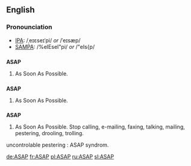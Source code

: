 ==English==

===Pronounciation===
*[[IPA]]: /ˌeɪɛseɪˈpi/ ''or'' /ˈeɪsæp/
*[[SAMPA]]: /%eIEseI"pi/ ''or'' /"eIs{p/

==={{initialism}}===
'''ASAP'''
# As Soon As Possible.

==={{acronym}}===
'''ASAP'''
# As Soon As Possible.

==={{Also used as}}===
'''ASAP'''
# As Soon As Possible. Stop calling, e-mailing, faxing, talking, mailing, pestering, drooling, trolling.
uncontrolable pestering : ASAP syndrom.

[[de:ASAP]]
[[fr:ASAP]]
[[pl:ASAP]]
[[ru:ASAP]]
[[sl:ASAP]]